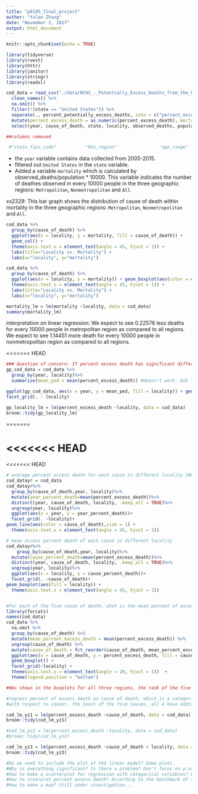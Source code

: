 ```yaml
---
title: "p8105_final_project"
author: "Yulan Zhang"
date: "November 2, 2017"
output: html_document
---
```


```r
knitr::opts_chunk$set(echo = TRUE)
```

```r
library(tidyverse)
library(rvest)
library(httr)
library(janitor)
library(stringr)
library(readxl)
```


```r
cod_data = read_csv("./data/NCHS_-_Potentially_Excess_Deaths_from_the_Five_Leading_Causes_of_Death.csv") %>%
  clean_names() %>%
  na.omit() %>%
  filter(!(state == "United States")) %>%
  separate(., percent_potentially_excess_deaths, into = c("percent_excess_death"), sep = "%") %>%
  mutate(percent_excess_death = as.numeric(percent_excess_death), mortality = observed_deaths/population * 10000, mortality = as.numeric(mortality)) %>%
  select(year, cause_of_death, state, locality, observed_deaths, population, expected_deaths, potentially_excess_deaths, percent_excess_death, mortality)

##columns removed

 #"state_fips_code"           "hhs_region"                "age_range"    "benchmark"   "potentially_excess_deaths" "percent_excess_death"      "mortality"   

```
- the `year` variable contains data collected from 2005-2015.
- filtered out `United States` in the `state` variable.
- Added a variable `mortality` which is calculated by observed_deaths/population * 10000. This variable indicates the number of deathes observed in every 10000 people in the three geographic regions: `Metropolitan`, `Nonmetropolitan` and `All`.  



xs2329:
This bar graph shows the distribution of cause of death within mortality in the three geographic regions: `Metropolitan`, `Nonmetropolitan` and `All`. 


```r
cod_data %>%
  group_by(cause_of_death) %>% 
  ggplot(aes(x = locality, y = mortality, fill = cause_of_death)) +
  geom_col() +
  theme(axis.text.x = element_text(angle = 45, hjust = 1)) +
  labs(title="Locality vs. Mortality") +
  labs(x="locality", y="mortality") 
```

```r
cod_data %>%
  group_by(cause_of_death) %>% 
  ggplot(aes(x = locality, y = mortality)) + geom_boxplot(aes(color = cause_of_death), na.rm = T) +
  theme(axis.text.x = element_text(angle = 45, hjust = 1)) +
  labs(title="Locality vs. Mortality") +
  labs(x="locality", y="mortality") 
```



```r
mortality_lm = lm(mortality ~locality, data = cod_data)
summary(mortality_lm)
```
interpretation on linear regression:
We expect to see 0.22576 less deaths for every 10000 people in metropolitan region as compared to all regions. 
We expect to see 1.14451 more death for every 10000 people in nonmetropolitan region as compared to all regions.

<<<<<<< HEAD
```r
### Question of concern: If percent excess death has significant difference between metro and non-metro groups.
gp_cod_data = cod_data %>%
  group_by(year, locality)%>% 
  summarise(mean_ped = mean(percent_excess_death)) #doesn't work. Ask TA.

ggplot(gp_cod_data, aes(x = year, y = mean_ped, fill = locality)) + geom_bar(stat = "identity")+
facet_grid(. ~ locality) 

```

```r
gp_locality_lm = lm(percent_excess_death ~locality, data = cod_data)
broom::tidy(gp_locality_lm)
```


=======


<<<<<<< HEAD
=======
<<<<<<< HEAD
```r
# average percent access death for each cause in different locality 2005-2015
cod_datayr = cod_data
cod_datayr%>%
  group_by(cause_of_death,year, locality)%>%
  mutate(year_percent_death=mean(percent_excess_death))%>%
  distinct(year, cause_of_death, locality, .keep_all = TRUE)%>%
  ungroup(year, locality)%>%
  ggplot(aes(x = year, y = year_percent_death))+
  facet_grid(. ~locality)+
geom_line(aes(color = cause_of_death),size = 1) +
  theme(axis.text.x = element_text(angle = 45, hjust = 1))
```

```r
# mean access percent death of each cause in different locality
cod_datayr%>%
    group_by(cause_of_death,year, locality)%>%
  mutate(cause_percent_death=mean(percent_excess_death))%>%
  distinct(year, cause_of_death, locality, .keep_all = TRUE)%>%
  ungroup(year, locality)%>%
  ggplot(aes(x = locality, y = cause_percent_death))+
  facet_grid(. ~cause_of_death)+
geom_boxplot(aes(fill = locality)) +
  theme(axis.text.x = element_text(angle = 45, hjust = 1))
```

```r

```


```r
#For each of the five cause of death, what is the mean percent of excess death? It is different across locality.
library(forcats)
names(cod_data)
cod_data %>%
  na.omit %>%
  group_by(cause_of_death) %>%
  mutate(mean_percent_excess_death = mean(percent_excess_death)) %>%
  ungroup(cause_of_death) %>%
  mutate(cause_of_death = fct_reorder(cause_of_death, mean_percent_excess_death)) %>%
  ggplot(aes(x = cause_of_death, y = percent_excess_death, fill = cause_of_death)) +
  geom_boxplot() +
  facet_grid(~locality) +
  theme(axis.text.x = element_text(angle = 20, hjust = 1))  +
  theme(legend.position = "bottom")

##As shown in the boxplots for all three regions, the rank of the five cause of death remain the same for different localities. For all five causes, the mean percent of death is lower for `Metropolitan` and higher for `Nonmetropolotan`, with respect to `All` Locality.
```

```r
#regress percent of excess death on cause of death, which is a categorical variable.
#with respect to cancer, the least of the five causes, all 4 have additional percent of death as evaluated by the estimates. The results give statisically significant estimates 

cod_lm_yz1 = lm(percent_excess_death ~cause_of_death, data = cod_data)
broom::tidy(cod_lm_yz1)

#cod_lm_yz2 = lm(percent_excess_death ~locality, data = cod_data)
#broom::tidy(cod_lm_yz2)

cod_lm_yz3 = lm(percent_excess_death ~cause_of_death + locality, data = cod_data)
broom::tidy(cod_lm_yz3)
```

```r
#Do we need to include the plot of the linear model? Some plots. 
#Why is everything significant? Is there a problem? Don't focus on p-value. Calculate CI and other estimates.
#How to make a scatterplot for regression with catagorical variables? We don't need to.
#How to interpret percent excess death? According to the benchmark of the three lowest states.
#How to make a map? Still under investigation...
```

